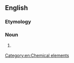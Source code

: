 {{also|ekalead}}

==English==

===Etymology===
{{prefix|en|eka|lead}}

===Noun===
{{en-noun|-}}

# {{lb|en|obsolete}} {{synonym of|flerovium|lang=en}}

[[Category:en:Chemical elements]]
